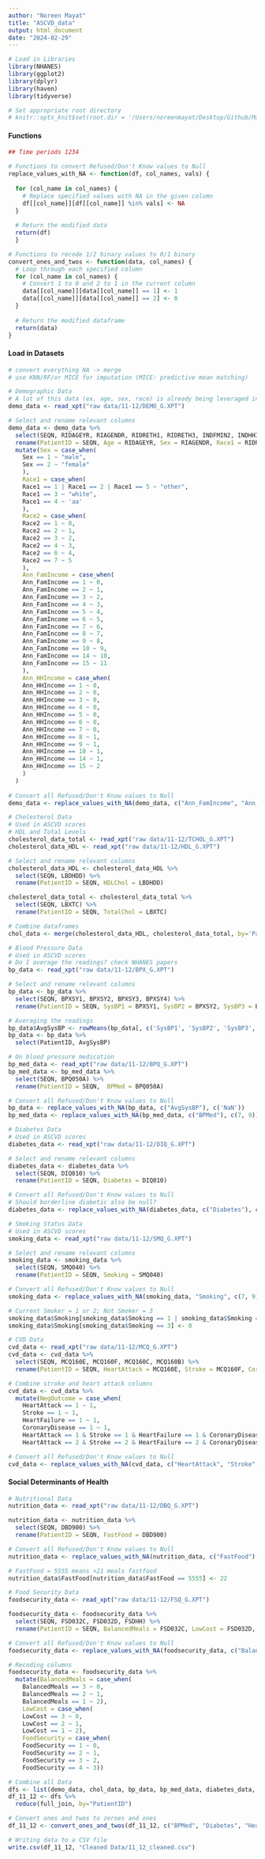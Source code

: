 ```yaml
---
author: "Noreen Mayat" 
title: "ASCVD_data"
output: html_document
date: "2024-02-29"
---
```


```r
# Load in Libraries
library(NHANES)
library(ggplot2)
library(dplyr)
library(haven)
library(tidyverse)

# Set appropriate root directory 
# knitr::opts_knit$set(root.dir = '/Users/noreenmayat/Desktop/Github/Machine-Learning-to-Predict-Cardiovascular-Health-Outcomes/Data Cleaning Files')
```

#### Functions
```r
## Time periods 1234 

# Functions to convert Refused/Don't Know values to Null
replace_values_with_NA <- function(df, col_names, vals) {
  
  for (col_name in col_names) {
    # Replace specified values with NA in the given column
    df[[col_name]][df[[col_name]] %in% vals] <- NA
  }
  
  # Return the modified data
  return(df)
  }

# Functions to recode 1/2 binary values to 0/1 binary 
convert_ones_and_twos <- function(data, col_names) {
  # Loop through each specified column
  for (col_name in col_names) {
    # Convert 1 to 0 and 2 to 1 in the current column
    data[[col_name]][data[[col_name]] == 1] <- 1
    data[[col_name]][data[[col_name]] == 2] <- 0
  }
  
  # Return the modified dataframe
  return(data)
}
```

#### Load in Datasets
```r
# convert everything NA -> merge 
# use KNN/RF/or MICE for imputation (MICE: predictive mean matching)

# Demographic Data 
# A lot of this data (ex. age, sex, race) is already being leveraged in computing current ASCVD scores 
demo_data <- read_xpt("raw data/11-12/DEMO_G.XPT")

# Select and rename relevant columns
demo_data <- demo_data %>% 
  select(SEQN, RIDAGEYR, RIAGENDR, RIDRETH1, RIDRETH3, INDFMIN2, INDHHIN2, INDFMPIR) %>%
  rename(PatientID = SEQN, Age = RIDAGEYR, Sex = RIAGENDR, Race1 = RIDRETH1, Race2 = RIDRETH3, Ann_FamIncome = INDFMIN2, Ann_HHIncome = INDHHIN2, PovertyRatio = INDFMPIR) %>% 
  mutate(Sex = case_when(
    Sex == 1 ~ "male",
    Sex == 2 ~ "female"
    ),
    Race1 = case_when(
    Race1 == 1 | Race1 == 2 | Race1 == 5 ~ "other",
    Race1 == 3 ~ "white",
    Race1 == 4 ~ 'aa'
    ), 
    Race2 = case_when(
    Race2 == 1 ~ 0,
    Race2 == 2 ~ 1,
    Race2 == 3 ~ 2,
    Race2 == 4 ~ 3,
    Race2 == 6 ~ 4,
    Race2 == 7 ~ 5
    ),
    Ann_FamIncome = case_when(
    Ann_FamIncome == 1 ~ 0,
    Ann_FamIncome == 2 ~ 1,
    Ann_FamIncome == 3 ~ 2,
    Ann_FamIncome == 4 ~ 3,
    Ann_FamIncome == 5 ~ 4,
    Ann_FamIncome == 6 ~ 5,
    Ann_FamIncome == 7 ~ 6,
    Ann_FamIncome == 8 ~ 7,
    Ann_FamIncome == 9 ~ 8,
    Ann_FamIncome == 10 ~ 9,
    Ann_FamIncome == 14 ~ 10,
    Ann_FamIncome == 15 ~ 11
    ),
    Ann_HHIncome = case_when(
    Ann_HHIncome == 1 ~ 0,
    Ann_HHIncome == 2 ~ 0,
    Ann_HHIncome == 3 ~ 0,
    Ann_HHIncome == 4 ~ 0,
    Ann_HHIncome == 5 ~ 0,
    Ann_HHIncome == 6 ~ 0,
    Ann_HHIncome == 7 ~ 0,
    Ann_HHIncome == 8 ~ 1,
    Ann_HHIncome == 9 ~ 1,
    Ann_HHIncome == 10 ~ 1,
    Ann_HHIncome == 14 ~ 1,
    Ann_HHIncome == 15 ~ 2
    )
  )
  
# Convert all Refused/Don't Know values to Null
demo_data <- replace_values_with_NA(demo_data, c("Ann_FamIncome", "Ann_HHIncome"), c(12, 13, 77, 99))
```

```r
# Cholesterol Data
# Used in ASCVD scores
# HDL and Total Levels
cholesterol_data_total <- read_xpt("raw data/11-12/TCHOL_G.XPT")
cholesterol_data_HDL <- read_xpt("raw data/11-12/HDL_G.XPT")

# Select and rename relevant columns
cholesterol_data_HDL <- cholesterol_data_HDL %>% 
  select(SEQN, LBDHDD) %>% 
  rename(PatientID = SEQN, HDLChol = LBDHDD)

cholesterol_data_total <- cholesterol_data_total %>% 
  select(SEQN, LBXTC) %>% 
  rename(PatientID = SEQN, TotalChol = LBXTC)

# Combine dataframes
chol_data <- merge(cholesterol_data_HDL, cholesterol_data_total, by='PatientID')
```

```r
# Blood Pressure Data
# Used in ASCVD scores
# Do I average the readings? check NHANES papers 
bp_data <- read_xpt("raw data/11-12/BPX_G.XPT")

# Select and rename relevant columns
bp_data <- bp_data %>% 
  select(SEQN, BPXSY1, BPXSY2, BPXSY3, BPXSY4) %>% 
  rename(PatientID = SEQN, SysBP1 = BPXSY1, SysBP2 = BPXSY2, SysBP3 = BPXSY3, SysBP4 = BPXSY4)

# Averaging the readings 
bp_data$AvgSysBP <- rowMeans(bp_data[, c('SysBP1', 'SysBP2', 'SysBP3', 'SysBP4')], na.rm=TRUE)
bp_data <- bp_data %>% 
  select(PatientID, AvgSysBP)

# On blood pressure medication
bp_med_data <- read_xpt("raw data/11-12/BPQ_G.XPT")
bp_med_data <- bp_med_data %>% 
  select(SEQN, BPQ050A) %>% 
  rename(PatientID = SEQN,  BPMed = BPQ050A)

# Convert all Refused/Don't Know values to Null
bp_data <- replace_values_with_NA(bp_data, c("AvgSysBP"), c('NaN'))
bp_med_data <- replace_values_with_NA(bp_med_data, c("BPMed"), c(7, 9))
```

```r
# Diabetes Data
# Used in ASCVD scores
diabetes_data <- read_xpt("raw data/11-12/DIQ_G.XPT")

# Select and rename relevant columns
diabetes_data <- diabetes_data %>% 
  select(SEQN, DIQ010) %>% 
  rename(PatientID = SEQN, Diabetes = DIQ010)

# Convert all Refused/Don't Know values to Null
# Should borderline diabetic also be null?
diabetes_data <- replace_values_with_NA(diabetes_data, c("Diabetes"), c(3, 7, 9))
```

```r
# Smoking Status Data
# Used in ASCVD scores
smoking_data <- read_xpt("raw data/11-12/SMQ_G.XPT")

# Select and rename relevant columns
smoking_data <- smoking_data %>% 
  select(SEQN, SMQ040) %>% 
  rename(PatientID = SEQN, Smoking = SMQ040)

# Convert all Refused/Don't Know values to Null
smoking_data <- replace_values_with_NA(smoking_data, "Smoking", c(7, 9))

# Current Smoker = 1 or 2; Not Smoker = 3
smoking_data$Smoking[smoking_data$Smoking == 1 | smoking_data$Smoking == 2] <- 1
smoking_data$Smoking[smoking_data$Smoking == 3] <- 0
```

```r
# CVD Data
cvd_data <- read_xpt("raw data/11-12/MCQ_G.XPT")
cvd_data <- cvd_data %>% 
  select(SEQN, MCQ160E, MCQ160F, MCQ160C, MCQ160B) %>% 
  rename(PatientID = SEQN, HeartAttack = MCQ160E, Stroke = MCQ160F, CoronaryDisease = MCQ160C, HeartFailure = MCQ160B)

# Combine stroke and heart attack columns
cvd_data <- cvd_data %>% 
  mutate(NegOutcome = case_when(
    HeartAttack == 1 ~ 1,
    Stroke == 1 ~ 1,
    HeartFailure == 1 ~ 1,
    CoronaryDisease == 1 ~ 1, 
    HeartAttack == 1 & Stroke == 1 & HeartFailure == 1 & CoronaryDisease == 1 ~ 1,
    HeartAttack == 2 & Stroke == 2 & HeartFailure == 2 & CoronaryDisease == 2 ~ 0))

# Convert all Refused/Don't Know values to Null
cvd_data <- replace_values_with_NA(cvd_data, c("HeartAttack", "Stroke", "CoronaryDisease", "HeartFailure"), c(7, 9))
```

#### Social Determinants of Health
```r
# Nutritional Data
nutrition_data <- read_xpt("raw data/11-12/DBQ_G.XPT")

nutrition_data <- nutrition_data %>% 
  select(SEQN, DBD900) %>% 
  rename(PatientID = SEQN, FastFood = DBD900)

# Convert all Refused/Don't Know values to Null
nutrition_data <- replace_values_with_NA(nutrition_data, c("FastFood"), c(7777, 9999))

# FastFood = 5555 means >21 meals fastfood
nutrition_data$FastFood[nutrition_data$FastFood == 5555] <- 22

# Food Security Data
foodsecurity_data <- read_xpt("raw data/11-12/FSQ_G.XPT")

foodsecurity_data <- foodsecurity_data %>% 
  select(SEQN, FSD032C, FSD032D, FSDHH) %>% 
  rename(PatientID = SEQN, BalancedMeals = FSD032C, LowCost = FSD032D, FoodSecurity = FSDHH)

# Convert all Refused/Don't Know values to Null
foodsecurity_data <- replace_values_with_NA(foodsecurity_data, c("BalancedMeals", "LowCost"), c(7, 9))

# Recoding columns 
foodsecurity_data <- foodsecurity_data %>% 
  mutate(BalancedMeals = case_when(
    BalancedMeals == 3 ~ 0,
    BalancedMeals == 2 ~ 1,
    BalancedMeals == 1 ~ 2),
    LowCost = case_when(
    LowCost == 3 ~ 0,
    LowCost == 2 ~ 1,
    LowCost == 1 ~ 2),
    FoodSecurity = case_when(
    FoodSecurity == 1 ~ 0,
    FoodSecurity == 2 ~ 1,
    FoodSecurity == 3 ~ 2,
    FoodSecurity == 4 ~ 3))
```

```r
# Combine all Data
dfs <- list(demo_data, chol_data, bp_data, bp_med_data, diabetes_data, smoking_data, cvd_data, nutrition_data, foodsecurity_data)
df_11_12 <- dfs %>% 
  reduce(full_join, by="PatientID")

# Convert ones and twos to zeroes and ones
df_11_12 <- convert_ones_and_twos(df_11_12, c("BPMed", "Diabetes", "HeartAttack", "Stroke", "CoronaryDisease", "HeartFailure"))
```

```r
# Writing data to a CSV file
write.csv(df_11_12, "Cleaned Data/11_12_cleaned.csv")
```


